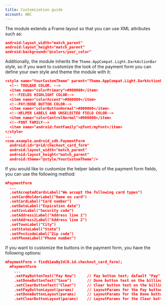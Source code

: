 ```yaml
---
title: Customization guide
account: ABC
---
```


The module extends a Frame layout so that you can use XML attributes such as:

```json
android:layout_width="match_parent"
android:layout_height="match_parent"
android:background="@colors/your_color"
```

Additionally, the module inherits the `Theme.AppCompat.Light.DarkActionBar` style, so if you want to customize the look of the payment form you can define your own style and theme the module with it:

```json
<style name="YourCustomTheme" parent="Theme.AppCompat.Light.DarkActionBar">
  <!-- TOOLBAR COLOR. -->
  <item name="colorPrimary">#000000</item>
  <!--FIELDS HIGHLIGHT COLOR-->
  <item name="colorAccent">#000000</item>
  <!--PAY/DONE BUTTON COLOR-->
  <item name="colorButtonNormal">#000000</item>
  <!--HELPER LABELS AND UNSELECTED FIELD COLOR-->
  <item name="colorControlNormal">#000000</item>
  <!--FONT FAMILY-->
  <item name="android:fontFamily">@font/myFont</item>
</style>
...
<com.example.android_sdk.PaymentForm
  android:id="@+id/checkout_card_form"
  android:layout_width="match_parent"
  android:layout_height="match_parent"
  android:theme="@style/YourCustomTheme"/>
```

If you would like to customize the helper labels of the payment form fields, you can use the following method:

```json
mPaymentForm
  ...
  .setAcceptedCardsLabel("We accept the following card types")
  .setCardHolderLabel("Name on card")
  .setCardLabel("Card number")
  .setDateLabel("Expiration date")
  .setCvvLabel("Security code")
  .setAddress1Label("Address line 1")
  .setAddress2Label("Address line 2")
  .setTownLabel("City")
  .setStateLabel("State")
  .setPostcodeLabel("Zip code")
  .setPhoneLabel("Phone number")
```

If you want to customize the buttons in the payment form, you have the following options:

```json
mPaymentForm = findViewById(R.id.checkout_card_form);
  mPaymentForm
    ...
    .setPayButtonText("Pay Now")     // Pay button text; dafault "Pay"
    .setDoneButtonText("Save")       // Done button text on the billing address page; dafault "Done"
    .setClearButtonText("Clear")     // Clear button text on the billing address page; dafault "Clear"
    .setPayButtonLayout(params)      // LayoutParams for the Pay button
    .setDoneButtonLayout(params)     // LayoutParams for the Done button
    .setClearButtonLayout(params)    // LayoutParams for the Clear button
```
